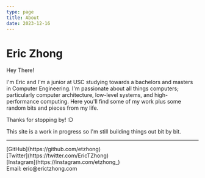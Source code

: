 ```yaml
---
type: page
title: About
date: 2023-12-16
---
```


# Eric Zhong

Hey There! 

I'm Eric and I'm a junior at USC studying towards a bachelors and masters in Computer Engineering.
I'm passionate about all things computers; particularly computer architecture, low-level systems, and high-performance computing.
Here you'll find some of my work plus some random bits and pieces from my life. 

Thanks for stopping by! :D

This site is a work in progress so I'm still building things out bit by bit.

---

<div>
  [GitHub](https://github.com/etzhong)
  <br />
  [Twitter](https://twitter.com/EricTZhong)
  <br />
  [Instagram](https://instagram.com/etzhong_)
  <br />
  Email: eric@erictzhong.com
</div>
